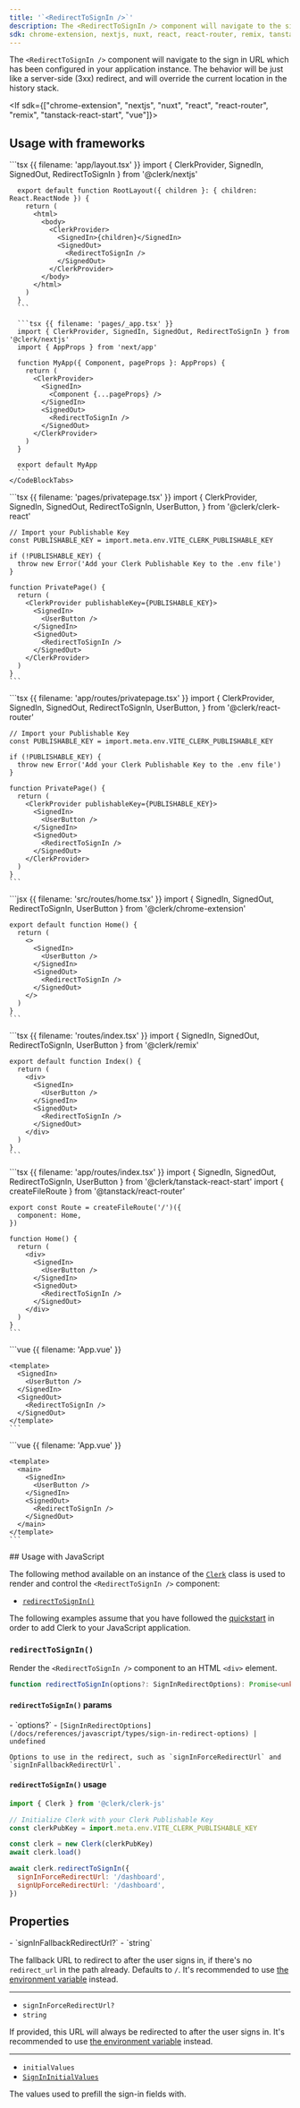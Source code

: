 ```yaml
---
title: '`<RedirectToSignIn />`'
description: The <RedirectToSignIn /> component will navigate to the sign in URL which has been configured in your application instance. The behavior will be just like a server-side (3xx) redirect, and will override the current location in the history stack.
sdk: chrome-extension, nextjs, nuxt, react, react-router, remix, tanstack-react-start, vue, js-frontend
---
```


The `<RedirectToSignIn />` component will navigate to the sign in URL which has been configured in your application instance. The behavior will be just like a server-side (3xx) redirect, and will override the current location in the history stack.

<If sdk={["chrome-extension", "nextjs", "nuxt", "react", "react-router", "remix", "tanstack-react-start", "vue"]}>
  ## Usage with frameworks

  <If sdk="nextjs">
    <CodeBlockTabs options={["App Router", "Pages Router"]}>
      ```tsx {{ filename: 'app/layout.tsx' }}
      import { ClerkProvider, SignedIn, SignedOut, RedirectToSignIn } from '@clerk/nextjs'

      export default function RootLayout({ children }: { children: React.ReactNode }) {
        return (
          <html>
            <body>
              <ClerkProvider>
                <SignedIn>{children}</SignedIn>
                <SignedOut>
                  <RedirectToSignIn />
                </SignedOut>
              </ClerkProvider>
            </body>
          </html>
        )
      }
      ```

      ```tsx {{ filename: 'pages/_app.tsx' }}
      import { ClerkProvider, SignedIn, SignedOut, RedirectToSignIn } from '@clerk/nextjs'
      import { AppProps } from 'next/app'

      function MyApp({ Component, pageProps }: AppProps) {
        return (
          <ClerkProvider>
            <SignedIn>
              <Component {...pageProps} />
            </SignedIn>
            <SignedOut>
              <RedirectToSignIn />
            </SignedOut>
          </ClerkProvider>
        )
      }

      export default MyApp
      ```
    </CodeBlockTabs>
  </If>

  <If sdk="react">
    ```tsx {{ filename: 'pages/privatepage.tsx' }}
    import {
      ClerkProvider,
      SignedIn,
      SignedOut,
      RedirectToSignIn,
      UserButton,
    } from '@clerk/clerk-react'

    // Import your Publishable Key
    const PUBLISHABLE_KEY = import.meta.env.VITE_CLERK_PUBLISHABLE_KEY

    if (!PUBLISHABLE_KEY) {
      throw new Error('Add your Clerk Publishable Key to the .env file')
    }

    function PrivatePage() {
      return (
        <ClerkProvider publishableKey={PUBLISHABLE_KEY}>
          <SignedIn>
            <UserButton />
          </SignedIn>
          <SignedOut>
            <RedirectToSignIn />
          </SignedOut>
        </ClerkProvider>
      )
    }
    ```
  </If>

  <If sdk="react-router">
    ```tsx {{ filename: 'app/routes/privatepage.tsx' }}
    import {
      ClerkProvider,
      SignedIn,
      SignedOut,
      RedirectToSignIn,
      UserButton,
    } from '@clerk/react-router'

    // Import your Publishable Key
    const PUBLISHABLE_KEY = import.meta.env.VITE_CLERK_PUBLISHABLE_KEY

    if (!PUBLISHABLE_KEY) {
      throw new Error('Add your Clerk Publishable Key to the .env file')
    }

    function PrivatePage() {
      return (
        <ClerkProvider publishableKey={PUBLISHABLE_KEY}>
          <SignedIn>
            <UserButton />
          </SignedIn>
          <SignedOut>
            <RedirectToSignIn />
          </SignedOut>
        </ClerkProvider>
      )
    }
    ```
  </If>

  <If sdk="chrome-extension">
    ```jsx {{ filename: 'src/routes/home.tsx' }}
    import { SignedIn, SignedOut, RedirectToSignIn, UserButton } from '@clerk/chrome-extension'

    export default function Home() {
      return (
        <>
          <SignedIn>
            <UserButton />
          </SignedIn>
          <SignedOut>
            <RedirectToSignIn />
          </SignedOut>
        </>
      )
    }
    ```
  </If>

  <If sdk="remix">
    ```tsx {{ filename: 'routes/index.tsx' }}
    import { SignedIn, SignedOut, RedirectToSignIn, UserButton } from '@clerk/remix'

    export default function Index() {
      return (
        <div>
          <SignedIn>
            <UserButton />
          </SignedIn>
          <SignedOut>
            <RedirectToSignIn />
          </SignedOut>
        </div>
      )
    }
    ```
  </If>

  <If sdk="tanstack-react-start">
    ```tsx {{ filename: 'app/routes/index.tsx' }}
    import { SignedIn, SignedOut, RedirectToSignIn, UserButton } from '@clerk/tanstack-react-start'
    import { createFileRoute } from '@tanstack/react-router'

    export const Route = createFileRoute('/')({
      component: Home,
    })

    function Home() {
      return (
        <div>
          <SignedIn>
            <UserButton />
          </SignedIn>
          <SignedOut>
            <RedirectToSignIn />
          </SignedOut>
        </div>
      )
    }
    ```
  </If>

  <If sdk="vue">
    ```vue {{ filename: 'App.vue' }}
    <script setup lang="ts">
    import { SignedIn, SignedOut, RedirectToSignIn, UserButton } from '@clerk/vue'
    </script>

    <template>
      <SignedIn>
        <UserButton />
      </SignedIn>
      <SignedOut>
        <RedirectToSignIn />
      </SignedOut>
    </template>
    ```
  </If>

  <If sdk="nuxt">
    ```vue {{ filename: 'App.vue' }}
    <script setup lang="ts">
    // Components are automatically imported
    </script>

    <template>
      <main>
        <SignedIn>
          <UserButton />
        </SignedIn>
        <SignedOut>
          <RedirectToSignIn />
        </SignedOut>
      </main>
    </template>
    ```
  </If>
</If>

<If sdk="js-frontend">
  ## Usage with JavaScript

  The following method available on an instance of the [`Clerk`](/docs/references/javascript/clerk) class is used to render and control the `<RedirectToSignIn />` component:

  - [`redirectToSignIn()`](#redirect-to-sign-in)

  The following examples assume that you have followed the [quickstart](/docs/quickstarts/javascript) in order to add Clerk to your JavaScript application.

  ### `redirectToSignIn()`

  Render the `<RedirectToSignIn />` component to an HTML `<div>` element.

  ```typescript
  function redirectToSignIn(options?: SignInRedirectOptions): Promise<unknown>
  ```

  #### `redirectToSignIn()` params

  <Properties>
    - `options?`
    - <code>[SignInRedirectOptions](/docs/references/javascript/types/sign-in-redirect-options) | undefined</code>

    Options to use in the redirect, such as `signInForceRedirectUrl` and `signInFallbackRedirectUrl`.
  </Properties>

  #### `redirectToSignIn()` usage

  ```js {{ filename: 'main.js', mark: [15] }}
  import { Clerk } from '@clerk/clerk-js'

  // Initialize Clerk with your Clerk Publishable Key
  const clerkPubKey = import.meta.env.VITE_CLERK_PUBLISHABLE_KEY

  const clerk = new Clerk(clerkPubKey)
  await clerk.load()

  await clerk.redirectToSignIn({
    signInForceRedirectUrl: '/dashboard',
    signUpForceRedirectUrl: '/dashboard',
  })
  ```
</If>

## Properties

<Properties>
  - `signInFallbackRedirectUrl?`
  - `string`

  The fallback URL to redirect to after the user signs in, if there's no `redirect_url` in the path already. Defaults to `/`. It's recommended to use [the environment variable](/docs/deployments/clerk-environment-variables#sign-in-and-sign-up-redirects) instead.

  ---

  - `signInForceRedirectUrl?`
  - `string`

  If provided, this URL will always be redirected to after the user signs in. It's recommended to use [the environment variable](/docs/deployments/clerk-environment-variables#sign-in-and-sign-up-redirects) instead.

  ---

  - `initialValues`
  - [`SignInInitialValues`](/docs/references/javascript/types/sign-in-initial-values)

  The values used to prefill the sign-in fields with.
</Properties>
